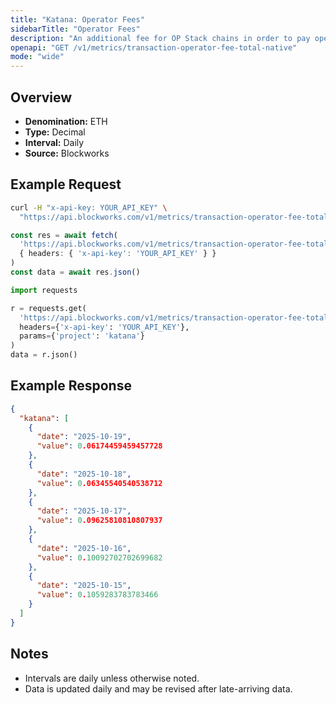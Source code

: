 ```yaml
---
title: "Katana: Operator Fees"
sidebarTitle: "Operator Fees"
description: "An additional fee for OP Stack chains in order to pay operators, such as provers and verfiers, for their work and is included as part of the transaction fee"
openapi: "GET /v1/metrics/transaction-operator-fee-total-native"
mode: "wide"
---
```


## Overview

- **Denomination:** ETH
- **Type:** Decimal
- **Interval:** Daily
- **Source:** Blockworks

## Example Request

<CodeGroup>

```bash cURL
curl -H "x-api-key: YOUR_API_KEY" \
  "https://api.blockworks.com/v1/metrics/transaction-operator-fee-total-native?project=katana"
```

```typescript TypeScript
const res = await fetch(
  'https://api.blockworks.com/v1/metrics/transaction-operator-fee-total-native?project=katana',
  { headers: { 'x-api-key': 'YOUR_API_KEY' } }
)
const data = await res.json()
```

```python Python
import requests

r = requests.get(
  'https://api.blockworks.com/v1/metrics/transaction-operator-fee-total-native',
  headers={'x-api-key': 'YOUR_API_KEY'},
  params={'project': 'katana'}
)
data = r.json()
```

</CodeGroup>

## Example Response

```json
{
  "katana": [
    {
      "date": "2025-10-19",
      "value": 0.06174459459457728
    },
    {
      "date": "2025-10-18",
      "value": 0.06345540540538712
    },
    {
      "date": "2025-10-17",
      "value": 0.09625810810807937
    },
    {
      "date": "2025-10-16",
      "value": 0.10092702702699682
    },
    {
      "date": "2025-10-15",
      "value": 0.1059283783783466
    }
  ]
}
```

## Notes
- Intervals are daily unless otherwise noted.
- Data is updated daily and may be revised after late-arriving data.